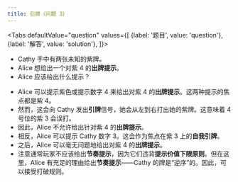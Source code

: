 ```yaml
---
title: 引牌（问题 3）
---
```



<BeginnersGuideProgress id="prompt-question-3" />

<Tabs
  defaultValue="question"
  values={[
    {label: '题目', value: 'question'},
    {label: '解答', value: 'solution'},
  ]}>
<TabItem value="question">

- Cathy 手中有两张未知的紫牌。
- Alice 想给出一个对紫 4 的**出牌提示**。
- Alice 应该给出什么提示？

</TabItem>
<TabItem value="solution">

- Alice 可以提示紫色或提示数字 4 来给出对紫 4 的**出牌提示**。这两种提示的焦点都是紫 4。
- 然而，这会向 Cathy 发出**引牌**信号，她会从左到右打出她的紫牌。这意味着 4 号位的紫 3 会误打。
- 因此，Alice 不允许给出针对紫 4 的**出牌提示**。
- 相反，Alice 可以提示 Cathy 数字 3。这会作为焦点在紫 3 上的**自我引牌**。
- 之后，Alice 可以毫无问题地给出对紫 4 的**出牌提示**。
- 注意通常玩家不应该给出**节奏提示**，因为它们违背**提示价值下限原则**。但在这里，Alice 有充足的理由给出**节奏提示**——Cathy 的牌是“逆序”的。因此，可以接受打破规则。

</TabItem>
</Tabs>

<PromptQuestion3 />
